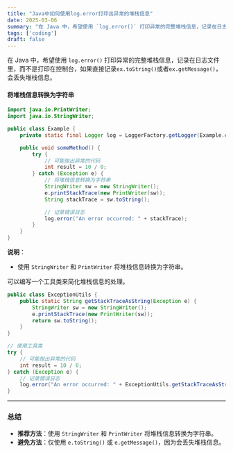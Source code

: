 ```yaml
---
title: "Java中如何使用log.error打印出异常的堆栈信息"
date: 2025-03-06
summary: "在 Java 中，希望使用 `log.error()` 打印异常的完整堆栈信息，记录在日志文件里，而不是打印在控制台，如果直接记录`ex.toString()`或者`ex.getMessage()`，会丢失堆栈信息。"
tags: ['coding']
draft: false
---
```


在 Java 中，希望使用 `log.error()` 打印异常的完整堆栈信息，记录在日志文件里，而不是打印在控制台，如果直接记录`ex.toString()`或者`ex.getMessage()`，会丢失堆栈信息。

#### 将堆栈信息转换为字符串
```java
import java.io.PrintWriter;
import java.io.StringWriter;

public class Example {
    private static final Logger log = LoggerFactory.getLogger(Example.class);

    public void someMethod() {
        try {
            // 可能抛出异常的代码
            int result = 10 / 0;
        } catch (Exception e) {
            // 将堆栈信息转换为字符串
            StringWriter sw = new StringWriter();
            e.printStackTrace(new PrintWriter(sw));
            String stackTrace = sw.toString();

            // 记录错误日志
            log.error("An error occurred: " + stackTrace);
        }
    }
}
```

**说明**：
- 使用 `StringWriter` 和 `PrintWriter` 将堆栈信息转换为字符串。

可以编写一个工具类来简化堆栈信息的处理。

```java
public class ExceptionUtils {
    public static String getStackTraceAsString(Exception e) {
        StringWriter sw = new StringWriter();
        e.printStackTrace(new PrintWriter(sw));
        return sw.toString();
    }
}

// 使用工具类
try {
    // 可能抛出异常的代码
    int result = 10 / 0;
} catch (Exception e) {
    // 记录错误日志
    log.error("An error occurred: " + ExceptionUtils.getStackTraceAsString(e));
}
```

---

### 总结

- **推荐方法**：使用 `StringWriter` 和 `PrintWriter` 将堆栈信息转换为字符串。
- **避免方法**：仅使用 `e.toString()` 或 `e.getMessage()`，因为会丢失堆栈信息。